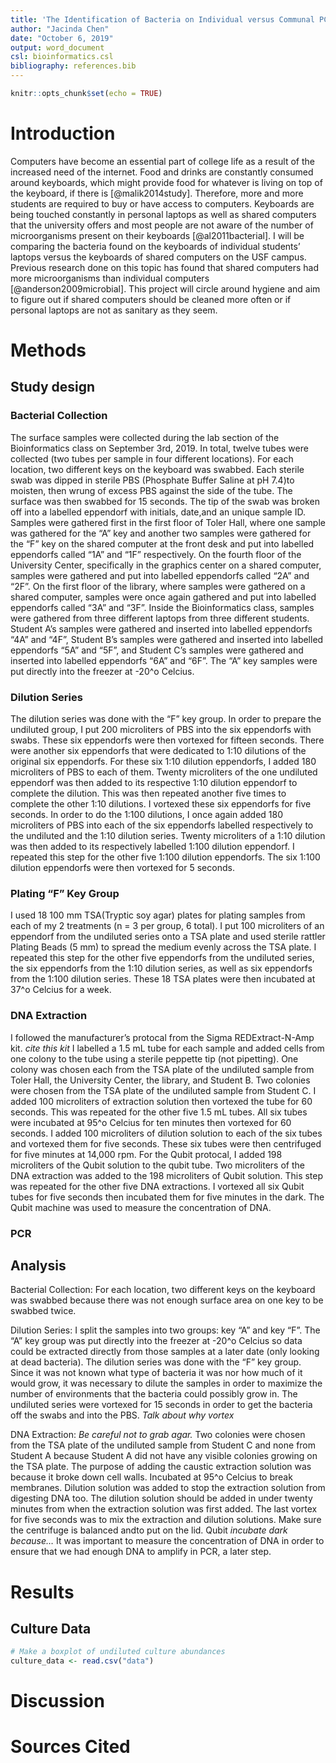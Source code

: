 ```yaml
---
title: 'The Identification of Bacteria on Individual versus Communal PC Keyboards'
author: "Jacinda Chen"
date: "October 6, 2019"
output: word_document
csl: bioinformatics.csl
bibliography: references.bib
---
```


```r
knitr::opts_chunk$set(echo = TRUE)
```

# Introduction

Computers have become an essential part of college life as a result of the increased need of the internet. Food and drinks are constantly consumed around keyboards, which might provide food for whatever is living on top of the keyboard, if there is [@malik2014study]. Therefore, more and more students are required to buy or have access to computers. Keyboards are being touched constantly in personal laptops as well as shared computers that the university offers and most people are not aware of the number of microorganisms present on their keyboards [@al2011bacterial]. I will be comparing the bacteria found on the keyboards of individual students' laptops versus the keyboards of shared computers on the USF campus. Previous research done on this topic has found that shared computers had more microorganisms than individual computers [@anderson2009microbial]. This project will circle around hygiene and aim to figure out if shared computers should be cleaned more often or if personal laptops are not as sanitary as they seem.  

# Methods

## Study design

### Bacterial Collection

The surface samples were collected during the lab section of the Bioinformatics class on September 3rd, 2019. In total, twelve tubes were collected (two tubes per sample in four different locations). For each location, two different keys on the keyboard was swabbed. Each sterile swab was dipped in sterile PBS (Phosphate Buffer Saline at pH 7.4)to moisten, then wrung of excess PBS against the side of the tube. The surface was then swabbed for 15 seconds. The tip of the swab was broken off into a labelled eppendorf with initials, date,and an unique sample ID. Samples were gathered first in the first floor of Toler Hall, where one sample was gathered for the "A" key and another two samples were gathered for the "F" key on the shared computer at the front desk and put into labelled eppendorfs called "1A" and "1F" respectively. On the fourth floor of the University Center, specifically in the graphics center on a shared computer, samples were gathered and put into labelled eppendorfs called "2A" and "2F". On the first floor of the library, where samples were gathered on a shared computer, samples were once again gathered and put into labelled eppendorfs called "3A" and "3F". Inside the Bioinformatics class, samples were gathered from three different laptops from three different students. Student A's samples were gathered and inserted into labelled eppendorfs "4A" and "4F", Student B's samples were gathered and inserted into labelled eppendorfs "5A" and "5F", and Student C's samples were gathered and inserted into labelled eppendorfs "6A" and "6F". The "A" key samples were put directly into the freezer at -20^o Celcius.

### Dilution Series

The dilution series was done with the "F" key group. In order to prepare the undiluted group, I put 200 microliters of PBS into the six eppendorfs with swabs. These six eppendorfs were then vortexed for fifteen seconds. There were another six eppendorfs that were dedicated to 1:10 dilutions of the original six eppendorfs. For these six 1:10 dilution eppendorfs, I added 180 microliters of PBS to each of them. Twenty microliters of the one undiluted eppendorf was then added to its respective 1:10 dilution eppendorf to complete the dilution. This was then repeated another five times to complete the other 1:10 dilutions. I vortexed these six eppendorfs for five seconds. In order to do the 1:100 dilutions, I once again added 180 microliters of PBS into each of the six eppendorfs labelled respectively to the undiluted and the 1:10 dilution series. Twenty microliters of a 1:10 dilution was then added to its respectively labelled 1:100 dilution eppendorf. I repeated this step for the other five 1:100 dilution eppendorfs. The six 1:100 dilution eppendorfs were then vortexed for 5 seconds.

### Plating "F" Key Group

I used 18 100 mm TSA(Tryptic soy agar) plates for plating samples from each of my 2 treatments (n = 3 per group, 6 total). I put 100 microliters of an eppendorf from the undiluted series onto a TSA plate and used sterile rattler Plating Beads (5 mm) to spread the medium evenly across the TSA plate. I repeated this step for the other five eppendorfs from the undiluted series, the six eppendorfs from the 1:10 dilution series, as well as six eppendorfs from the 1:100 dilution series. These 18 TSA plates were then incubated at 37^o Celcius for a week.

### DNA Extraction

I followed the manufacturer's protocal from the Sigma REDExtract-N-Amp kit. *cite this kit* I labelled a 1.5 mL tube for each sample and added cells from one colony to the tube using a sterile peppette tip (not pipetting). One colony was chosen each from the TSA plate of the undiluted sample from Toler Hall, the University Center, the library, and Student B. Two colonies were chosen from the TSA plate of the undiluted sample from Student C. I added 100 microliters of extraction solution then vortexed the tube for 60 seconds. This was repeated for the other five 1.5 mL tubes. All six tubes were incubated at 95^o Celcius for ten minutes then vortexed for 60 seconds. I added 100 microliters of dilution solution to each of the six tubes and vortexed them for five seconds. These six tubes were then centrifuged for five minutes at 14,000 rpm. For the Qubit protocal, I added 198 microliters of the Qubit solution to the qubit tube. Two microliters of the DNA extraction was added to the 198 microliters of Qubit solution. This step was repeated for the other five DNA extractions. I vortexed all six Qubit tubes for five seconds then incubated them for five minutes in the dark. The Qubit machine was used to measure the concentration of DNA.

### PCR 

## Analysis

Bacterial Collection: For each location, two different keys on the keyboard was swabbed because there was not enough surface area on one key to be swabbed twice. 

Dilution Series: I split the samples into two groups: key "A" and key "F". The "A" key group was put directly into the freezer at -20^o Celcius so data could be extracted directly from those samples at a later date (only looking at dead bacteria). The dilution series was done with the "F" key group. Since it was not known what type of bacteria it was nor how much of it would grow, it was necessary to dilute the samples in order to maximize the number of environments that the bacteria could possibly grow in. The undiluted series were vortexed for 15 seconds in order to get the bacteria off the swabs and into the PBS. *Talk about why vortex* 

DNA Extraction: *Be careful not to grab agar.* Two colonies were chosen from the TSA plate of the undiluted sample from Student C and none from Student A because Student A did not have any visible colonies growing on the TSA plate. The purpose of adding the caustic extraction solution was because it broke down cell walls. Incubated at 95^o Celcius to break membranes. Dilution solution was added to stop the extraction solution from digesting DNA too. The dilution solution should be added in under twenty minutes from when the extraction solution was first added. The last vortex for five seconds was to mix the extraction and dilution solutions. Make sure the centrifuge is balanced andto put on the lid. Qubit *incubate dark because...* It was important to measure the concentration of DNA in order to ensure that we had enough DNA to amplify in PCR, a later step.

# Results

## Culture Data

```r
# Make a boxplot of undiluted culture abundances
culture_data <- read.csv("data")
```

# Discussion

# Sources Cited
